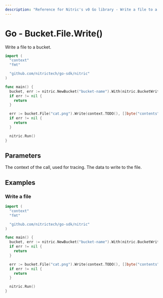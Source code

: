 ```yaml
---
description: "Reference for Nitric's v0 Go library - Write a file to a bucket."
---
```


# Go - Bucket.File.Write()

Write a file to a bucket.

```go
import (
  "context"
  "fmt"

  "github.com/nitrictech/go-sdk/nitric"
)

func main() {
  bucket, err := nitric.NewBucket("bucket-name").With(nitric.BucketWriting)
  if err != nil {
    return
  }

  err := bucket.File("cat.png").Write(context.TODO(), []byte("contents"))
  if err != nil {
    return
  }

  nitric.Run()
}
```

## Parameters

<Properties>
  <Property name="ctx" required type="context">
    The context of the call, used for tracing.
  </Property>
  <Property name="data" required type="[]byte">
    The data to write to the file.
  </Property>
</Properties>

## Examples

### Write a file

```go
import (
  "context"
  "fmt"

  "github.com/nitrictech/go-sdk/nitric"
)

func main() {
  bucket, err := nitric.NewBucket("bucket-name").With(nitric.BucketWriting)
  if err != nil {
    return
  }

  err := bucket.File("cat.png").Write(context.TODO(), []byte("contents"))
  if err != nil {
    return
  }

  nitric.Run()
}
```
